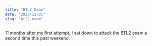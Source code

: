 ```yaml
---
title: "BTL2 Exam"
date: "2023-11-01"
slug: "btl2-exam"
---
```


11 months after my first attempt, I sat down to attack the BTL2 exam a second time this past weekend.
